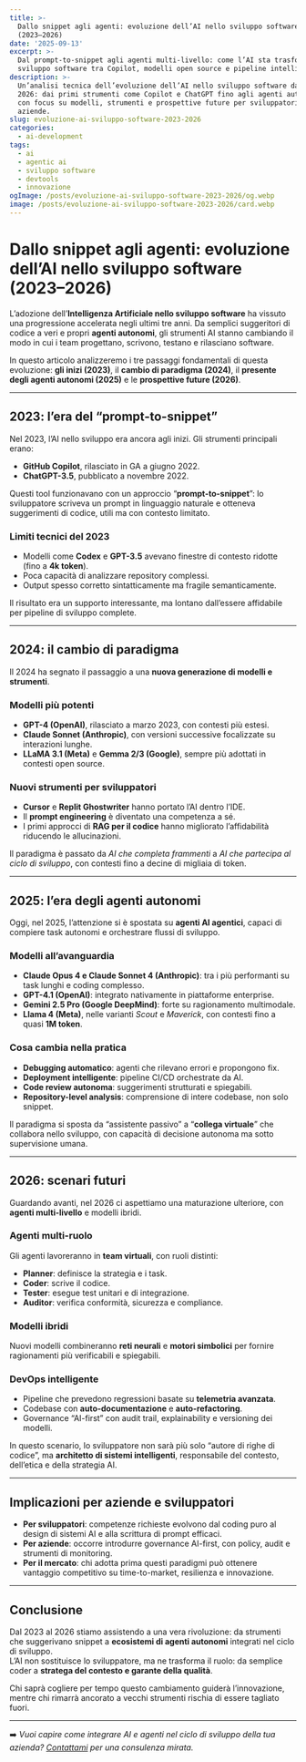 ```yaml
---
title: >-
  Dallo snippet agli agenti: evoluzione dell’AI nello sviluppo software
  (2023–2026)
date: '2025-09-13'
excerpt: >-
  Dal prompt-to-snippet agli agenti multi-livello: come l’AI sta trasformando lo
  sviluppo software tra Copilot, modelli open source e pipeline intelligenti.
description: >-
  Un’analisi tecnica dell’evoluzione dell’AI nello sviluppo software dal 2023 al
  2026: dai primi strumenti come Copilot e ChatGPT fino agli agenti autonomi,
  con focus su modelli, strumenti e prospettive future per sviluppatori e
  aziende.
slug: evoluzione-ai-sviluppo-software-2023-2026
categories:
  - ai-development
tags:
  - ai
  - agentic ai
  - sviluppo software
  - devtools
  - innovazione
ogImage: /posts/evoluzione-ai-sviluppo-software-2023-2026/og.webp
image: /posts/evoluzione-ai-sviluppo-software-2023-2026/card.webp
---
```


# Dallo snippet agli agenti: evoluzione dell’AI nello sviluppo software (2023–2026)

L’adozione dell’**Intelligenza Artificiale nello sviluppo software** ha vissuto una progressione accelerata negli ultimi tre anni. Da semplici suggeritori di codice a veri e propri **agenti autonomi**, gli strumenti AI stanno cambiando il modo in cui i team progettano, scrivono, testano e rilasciano software.  

In questo articolo analizzeremo i tre passaggi fondamentali di questa evoluzione: **gli inizi (2023)**, il **cambio di paradigma (2024)**, il **presente degli agenti autonomi (2025)** e le **prospettive future (2026)**.  

---

## 2023: l’era del “prompt-to-snippet”

Nel 2023, l’AI nello sviluppo era ancora agli inizi. Gli strumenti principali erano:
- **GitHub Copilot**, rilasciato in GA a giugno 2022.  
- **ChatGPT-3.5**, pubblicato a novembre 2022.  

Questi tool funzionavano con un approccio “**prompt-to-snippet**”: lo sviluppatore scriveva un prompt in linguaggio naturale e otteneva suggerimenti di codice, utili ma con contesto limitato.  

### Limiti tecnici del 2023
- Modelli come **Codex** e **GPT-3.5** avevano finestre di contesto ridotte (fino a **4k token**).  
- Poca capacità di analizzare repository complessi.  
- Output spesso corretto sintatticamente ma fragile semanticamente.  

Il risultato era un supporto interessante, ma lontano dall’essere affidabile per pipeline di sviluppo complete.

---

## 2024: il cambio di paradigma

Il 2024 ha segnato il passaggio a una **nuova generazione di modelli e strumenti**.

### Modelli più potenti
- **GPT-4 (OpenAI)**, rilasciato a marzo 2023, con contesti più estesi.  
- **Claude Sonnet (Anthropic)**, con versioni successive focalizzate su interazioni lunghe.  
- **LLaMA 3.1 (Meta)** e **Gemma 2/3 (Google)**, sempre più adottati in contesti open source.  

### Nuovi strumenti per sviluppatori
- **Cursor** e **Replit Ghostwriter** hanno portato l’AI dentro l’IDE.  
- Il **prompt engineering** è diventato una competenza a sé.  
- I primi approcci di **RAG per il codice** hanno migliorato l’affidabilità riducendo le allucinazioni.  

Il paradigma è passato da *AI che completa frammenti* a *AI che partecipa al ciclo di sviluppo*, con contesti fino a decine di migliaia di token.

---

## 2025: l’era degli agenti autonomi

Oggi, nel 2025, l’attenzione si è spostata su **agenti AI agentici**, capaci di compiere task autonomi e orchestrare flussi di sviluppo.

### Modelli all’avanguardia
- **Claude Opus 4 e Claude Sonnet 4 (Anthropic)**: tra i più performanti su task lunghi e coding complesso.  
- **GPT-4.1 (OpenAI)**: integrato nativamente in piattaforme enterprise.  
- **Gemini 2.5 Pro (Google DeepMind)**: forte su ragionamento multimodale.  
- **Llama 4 (Meta)**, nelle varianti *Scout* e *Maverick*, con contesti fino a quasi **1M token**.  

### Cosa cambia nella pratica
- **Debugging automatico**: agenti che rilevano errori e propongono fix.  
- **Deployment intelligente**: pipeline CI/CD orchestrate da AI.  
- **Code review autonoma**: suggerimenti strutturati e spiegabili.  
- **Repository-level analysis**: comprensione di intere codebase, non solo snippet.  

Il paradigma si sposta da “assistente passivo” a “**collega virtuale**” che collabora nello sviluppo, con capacità di decisione autonoma ma sotto supervisione umana.

---

## 2026: scenari futuri

Guardando avanti, nel 2026 ci aspettiamo una maturazione ulteriore, con **agenti multi-livello** e modelli ibridi.

### Agenti multi-ruolo
Gli agenti lavoreranno in **team virtuali**, con ruoli distinti:
- **Planner**: definisce la strategia e i task.  
- **Coder**: scrive il codice.  
- **Tester**: esegue test unitari e di integrazione.  
- **Auditor**: verifica conformità, sicurezza e compliance.  

### Modelli ibridi
Nuovi modelli combineranno **reti neurali** e **motori simbolici** per fornire ragionamenti più verificabili e spiegabili.  

### DevOps intelligente
- Pipeline che prevedono regressioni basate su **telemetria avanzata**.  
- Codebase con **auto-documentazione** e **auto-refactoring**.  
- Governance “AI-first” con audit trail, explainability e versioning dei modelli.  

In questo scenario, lo sviluppatore non sarà più solo “autore di righe di codice”, ma **architetto di sistemi intelligenti**, responsabile del contesto, dell’etica e della strategia AI.

---

## Implicazioni per aziende e sviluppatori

- **Per sviluppatori**: competenze richieste evolvono dal coding puro al design di sistemi AI e alla scrittura di prompt efficaci.  
- **Per aziende**: occorre introdurre governance AI-first, con policy, audit e strumenti di monitoring.  
- **Per il mercato**: chi adotta prima questi paradigmi può ottenere vantaggio competitivo su time-to-market, resilienza e innovazione.  

---

## Conclusione

Dal 2023 al 2026 stiamo assistendo a una vera rivoluzione: da strumenti che suggerivano snippet a **ecosistemi di agenti autonomi** integrati nel ciclo di sviluppo.  
L’AI non sostituisce lo sviluppatore, ma ne trasforma il ruolo: da semplice coder a **stratega del contesto e garante della qualità**.

Chi saprà cogliere per tempo questo cambiamento guiderà l’innovazione, mentre chi rimarrà ancorato a vecchi strumenti rischia di essere tagliato fuori.

---

➡️ *Vuoi capire come integrare AI e agenti nel ciclo di sviluppo della tua azienda? [Contattami](/contact) per una consulenza mirata.*
